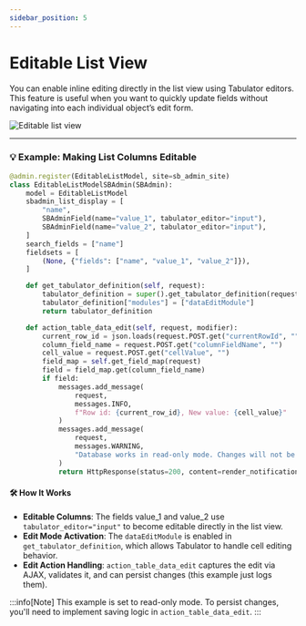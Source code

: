 ```yaml
---
sidebar_position: 5
---
```


# Editable List View

You can enable inline editing directly in the list view using Tabulator editors. This feature is useful when you want to quickly update fields without navigating into each individual object’s edit form.

![Editable list view](/img/screenshots/editable_list_view.png)

---

### 💡 Example: Making List Columns Editable

```python title="catalog/sb_admin.py"
@admin.register(EditableListModel, site=sb_admin_site)
class EditableListModelSBAdmin(SBAdmin):
    model = EditableListModel
    sbadmin_list_display = [
        "name",
        SBAdminField(name="value_1", tabulator_editor="input"),
        SBAdminField(name="value_2", tabulator_editor="input"),
    ]
    search_fields = ["name"]
    fieldsets = [
        (None, {"fields": ["name", "value_1", "value_2"]}),
    ]

    def get_tabulator_definition(self, request):
        tabulator_definition = super().get_tabulator_definition(request)
        tabulator_definition["modules"] = ["dataEditModule"]
        return tabulator_definition

    def action_table_data_edit(self, request, modifier):
        current_row_id = json.loads(request.POST.get("currentRowId", ""))
        column_field_name = request.POST.get("columnFieldName", "")
        cell_value = request.POST.get("cellValue", "")
        field_map = self.get_field_map(request)
        field = field_map.get(column_field_name)
        if field:
            messages.add_message(
                request,
                messages.INFO,
                f"Row id: {current_row_id}, New value: {cell_value}"
            )
            messages.add_message(
                request,
                messages.WARNING,
                "Database works in read-only mode. Changes will not be persistent."
            )
            return HttpResponse(status=200, content=render_notifications(request))
```
#### 🛠 How It Works

- **Editable Columns**:
The fields value_1 and value_2 use `tabulator_editor="input"` to become editable directly in the list view.
- **Edit Mode Activation**:
The `dataEditModule` is enabled in `get_tabulator_definition`, which allows Tabulator to handle cell editing behavior.
- **Edit Action Handling**:
`action_table_data_edit` captures the edit via AJAX, validates it, and can persist changes (this example just logs them).

:::info[Note]
This example is set to read-only mode. To persist changes, you'll need to implement saving logic in `action_table_data_edit`.
:::
